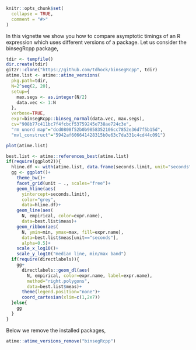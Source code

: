 <!--
%\VignetteEngine{knitr::knitr}
%\VignetteIndexEntry{Comparing git versions}
-->

```r
knitr::opts_chunk$set(
  collapse = TRUE,
  comment = "#>"
)
```

In this vignette we show you how to compare asymptotic timings of an R
expression which uses different versions of a package. Let us consider
the binsegRcpp package,

```r
tdir <- tempfile()
dir.create(tdir)
git2r::clone("https://github.com/tdhock/binsegRcpp", tdir)
atime.list <- atime::atime_versions(
  pkg.path=tdir,
  N=2^seq(2, 20),
  setup={
    max.segs <- as.integer(N/2)
    data.vec <- 1:N
  },
  verbose=TRUE,
  expr=binsegRcpp::binseg_normal(data.vec, max.segs),
  cv="908b77c411bc7f4fcbcf53759245e738ae724c3e",
  "rm unord map"="dcd0808f52b0b9858352106cc7852e36d7f5b15d",
  "mvl_construct"="5942af606641428315b0e63c7da331c4cd44c091")

plot(atime.list)

best.list <- atime::references_best(atime.list)
if(require(ggplot2)){
  hline.df <- with(atime.list, data.frame(seconds.limit, unit="seconds"))
  gg <- ggplot()+
    theme_bw()+
    facet_grid(unit ~ ., scales="free")+
    geom_hline(aes(
      yintercept=seconds.limit),
      color="grey",
      data=hline.df)+
    geom_line(aes(
      N, empirical, color=expr.name),
      data=best.list$meas)+
    geom_ribbon(aes(
      N, ymin=min, ymax=max, fill=expr.name),
      data=best.list$meas[unit=="seconds"],
      alpha=0.5)+
    scale_x_log10()+
    scale_y_log10("median line, min/max band")
  if(require(directlabels)){
    gg+
      directlabels::geom_dl(aes(
        N, empirical, color=expr.name, label=expr.name),
        method="right.polygons",
        data=best.list$meas)+
      theme(legend.position="none")+
      coord_cartesian(xlim=c(1,2e7))
  }else{
    gg
  }
}
```

Below we remove the installed packages,

```r
atime::atime_versions_remove("binsegRcpp")
```
